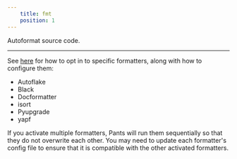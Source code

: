 ```yaml
---
    title: fmt
    position: 1
---
```


Autoformat source code.

---

See [here](../overview/linters-and-formatters.mdx) for how to opt in to specific formatters, along with how to configure them:

- Autoflake
- Black
- Docformatter
- isort
- Pyupgrade
- yapf

If you activate multiple formatters, Pants will run them sequentially so that they do not overwrite each other. You may need to update each formatter's config file to ensure that it is compatible with the other activated formatters.
